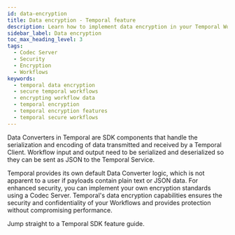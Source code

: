```yaml
---
id: data-encryption
title: Data encryption - Temporal feature
description: Learn how to implement data encryption in your Temporal Workflows to ensure the security and confidentiality of your data.
sidebar_label: Data encryption
toc_max_heading_level: 3
tags:
  - Codec Server
  - Security
  - Encryption
  - Workflows
keywords:
  - temporal data encryption
  - secure temporal workflows
  - encrypting workflow data
  - temporal encryption
  - temporal encryption features
  - temporal secure workflows
---
```



Data Converters in Temporal are SDK components that handle the serialization and encoding of data transmitted and received by a Temporal Client.
Workflow input and output need to be serialized and deserialized so they can be sent as JSON to the Temporal Service.

Temporal provides its own default Data Converter logic, which is not apparent to a user if payloads contain plain text or JSON data.
For enhanced security, you can implement your own encryption standards using a Codec Server.
Temporal's data encryption capabilities ensures the security and confidentiality of your Workflows and provides protection without compromising performance.

Jump straight to a Temporal SDK feature guide.

<RelatedReadContainer>
    <RelatedReadItem path="/develop/go/converters-and-encryption" text="Data Encryption using the Go SDK" archetype="feature-guide" />
    <RelatedReadItem path="/develop/java/converters-and-encryption" text="Data Encryption using the Java SDK" archetype="feature-guide" />
    <RelatedReadItem path="/develop/python/converters-and-encryption" text="Data Encryption using the Python SDK" archetype="feature-guide" />
    <RelatedReadItem path="/develop/typescript/converters-and-encryption" text="Data Encryption using the TypeScript SDK" archetype="feature-guide" />
    <RelatedReadItem path="/develop/dotnet/converters-and-encryption" text="Data Encryption using the .NET SDK" archetype="feature-guide" />
</RelatedReadContainer>
